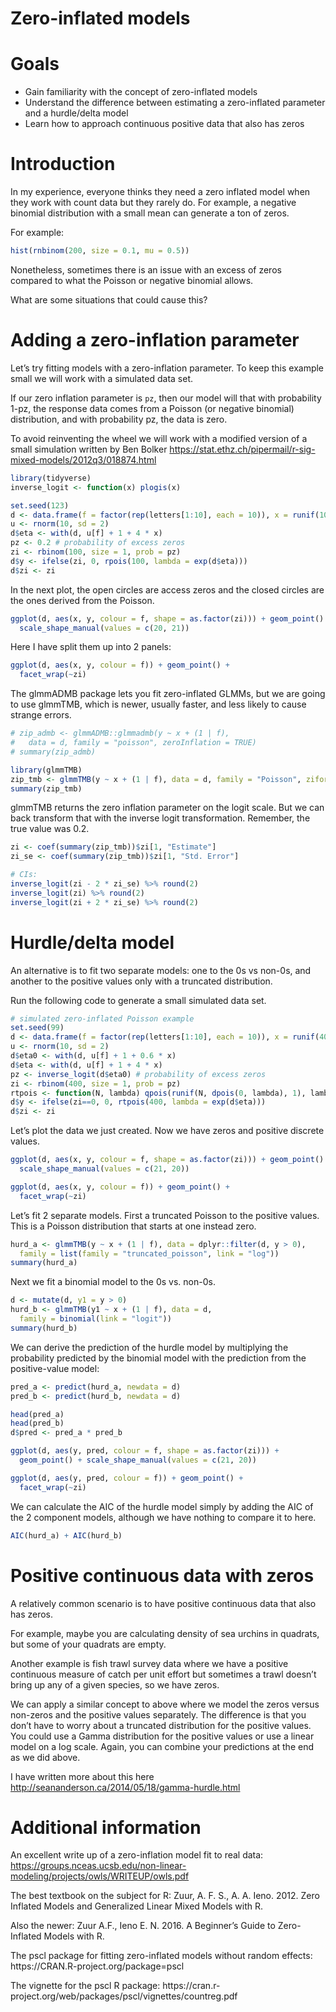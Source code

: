 # Zero-inflated models 

# Goals 

- Gain familiarity with the concept of zero-inflated models
- Understand the difference between estimating a zero-inflated parameter and a hurdle/delta model
- Learn how to approach continuous positive data that also has zeros

# Introduction

In my experience, everyone thinks they need a zero inflated model when they work with count data but they rarely do. For example, a negative binomial distribution with a small mean can generate a ton of zeros.

For example:

```r
hist(rnbinom(200, size = 0.1, mu = 0.5))
```

Nonetheless, sometimes there is an issue with an excess of zeros compared to what the Poisson or negative binomial allows.

What are some situations that could cause this? 

# Adding a zero-inflation parameter 

Let's try fitting models with a zero-inflation parameter. To keep this example small we will work with a simulated data set.


If our zero inflation parameter is `pz`, then our model will that with probability 1-pz, the response data comes from a Poisson (or negative binomial) distribution, and with probability pz, the data is zero.

To avoid reinventing the wheel we will work with a modified version of a small simulation written by Ben Bolker <https://stat.ethz.ch/pipermail/r-sig-mixed-models/2012q3/018874.html>

```r
library(tidyverse)
inverse_logit <- function(x) plogis(x)
```


```r
set.seed(123)
d <- data.frame(f = factor(rep(letters[1:10], each = 10)), x = runif(100))
u <- rnorm(10, sd = 2)
d$eta <- with(d, u[f] + 1 + 4 * x)
pz <- 0.2 # probability of excess zeros
zi <- rbinom(100, size = 1, prob = pz)
d$y <- ifelse(zi, 0, rpois(100, lambda = exp(d$eta)))
d$zi <- zi
```

In the next plot, the open circles are access zeros and the closed circles are the ones derived from the Poisson.

```r
ggplot(d, aes(x, y, colour = f, shape = as.factor(zi))) + geom_point() +
  scale_shape_manual(values = c(20, 21))
```

Here I have split them up into 2 panels:

```r
ggplot(d, aes(x, y, colour = f)) + geom_point() +
  facet_wrap(~zi)
```

The glmmADMB package lets you fit zero-inflated GLMMs, but we are going to use glmmTMB, which is newer, usually faster, and less likely to cause strange errors. 

```r
# zip_admb <- glmmADMB::glmmadmb(y ~ x + (1 | f), 
#   data = d, family = "poisson", zeroInflation = TRUE)
# summary(zip_admb)
```

```r
library(glmmTMB)
zip_tmb <- glmmTMB(y ~ x + (1 | f), data = d, family = "Poisson", ziformula = ~ 1)
summary(zip_tmb)
```

glmmTMB returns the zero inflation parameter on the logit scale. But we can back transform that with the inverse logit transformation. Remember, the true value was 0.2.

```r
zi <- coef(summary(zip_tmb))$zi[1, "Estimate"]
zi_se <- coef(summary(zip_tmb))$zi[1, "Std. Error"]

# CIs:
inverse_logit(zi - 2 * zi_se) %>% round(2)
inverse_logit(zi) %>% round(2)
inverse_logit(zi + 2 * zi_se) %>% round(2)
```

# Hurdle/delta model

An alternative is to fit two separate models: one to the 0s vs non-0s, and another to the positive values only with a truncated distribution.

Run the following code to generate a small simulated data set. 

```r
# simulated zero-inflated Poisson example
set.seed(99)
d <- data.frame(f = factor(rep(letters[1:10], each = 10)), x = runif(400))
u <- rnorm(10, sd = 2)
d$eta0 <- with(d, u[f] + 1 + 0.6 * x)
d$eta <- with(d, u[f] + 1 + 4 * x)
pz <- inverse_logit(d$eta0) # probability of excess zeros
zi <- rbinom(400, size = 1, prob = pz)
rtpois <- function(N, lambda) qpois(runif(N, dpois(0, lambda), 1), lambda) # truncated poisson
d$y <- ifelse(zi==0, 0, rtpois(400, lambda = exp(d$eta)))
d$zi <- zi
```

Let's plot the data we just created. Now we have zeros and positive discrete values. 

```r
ggplot(d, aes(x, y, colour = f, shape = as.factor(zi))) + geom_point() +
  scale_shape_manual(values = c(21, 20))

ggplot(d, aes(x, y, colour = f)) + geom_point() +
  facet_wrap(~zi)
```

Let's fit 2 separate models. First a truncated Poisson to the positive values. This is a Poisson distribution that starts at one instead zero.

```r
hurd_a <- glmmTMB(y ~ x + (1 | f), data = dplyr::filter(d, y > 0), 
  family = list(family = "truncated_poisson", link = "log"))
summary(hurd_a)
```

Next we fit a binomial model to the 0s vs. non-0s.

```r
d <- mutate(d, y1 = y > 0)
hurd_b <- glmmTMB(y1 ~ x + (1 | f), data = d, 
  family = binomial(link = "logit"))
summary(hurd_b)
```

We can derive the prediction of the hurdle model by multiplying the probability predicted by the binomial model with the prediction from the positive-value model:

```r
pred_a <- predict(hurd_a, newdata = d)
pred_b <- predict(hurd_b, newdata = d)

head(pred_a)
head(pred_b)
d$pred <- pred_a * pred_b

ggplot(d, aes(y, pred, colour = f, shape = as.factor(zi))) + 
  geom_point() + scale_shape_manual(values = c(21, 20))

ggplot(d, aes(y, pred, colour = f)) + geom_point() +
  facet_wrap(~zi)
```

We can calculate the AIC of the hurdle model simply by adding the AIC of the 2 component models, although we have nothing to compare it to here. 

```r
AIC(hurd_a) + AIC(hurd_b)
```

# Positive continuous data with zeros 

A relatively common scenario is to have positive continuous data that also has zeros. 

For example, maybe you are calculating density of sea urchins in quadrats, but some of your quadrats are empty. 

Another example is fish trawl survey data where we have a positive continuous measure of catch per unit effort but sometimes a trawl doesn't bring up any of a given species, so we have zeros.

We can apply a similar concept to above where we model the zeros versus non-zeros and the positive values separately. The difference is that you don't have to worry about a truncated distribution for the positive values. You could use a Gamma distribution for the positive values or use a linear model on a log scale. Again, you can combine your predictions at the end as we did above.

I have written more about this here <http://seananderson.ca/2014/05/18/gamma-hurdle.html>

# Additional information 

An excellent write up of a zero-inflation model fit to real data:
<https://groups.nceas.ucsb.edu/non-linear-modeling/projects/owls/WRITEUP/owls.pdf>

The best textbook on the subject for R:
Zuur, A. F. S., A. A. Ieno. 2012. Zero Inflated Models and Generalized Linear Mixed Models with R.

Also the newer:
Zuur A.F.,  Ieno E. N. 2016. A Beginner's Guide to Zero-Inflated Models with R.

The pscl package for fitting zero-inflated models without random effects:
https://CRAN.R-project.org/package=pscl 

The vignette for the pscl R package:
https://cran.r-project.org/web/packages/pscl/vignettes/countreg.pdf
